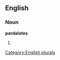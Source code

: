 
==English==

===Noun===
'''pardalotes'''

# {{plural of|[[pardalote]]}}

[[Category:English plurals]]